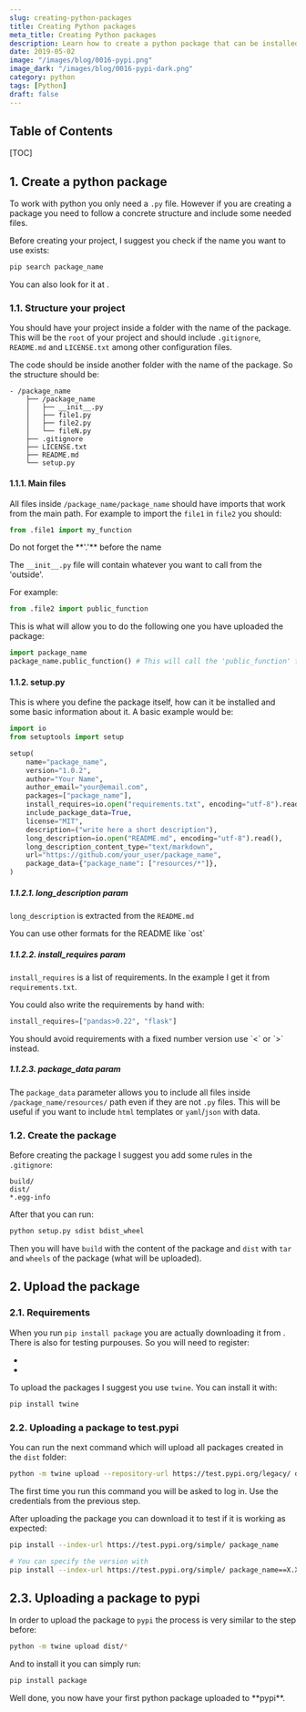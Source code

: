 ```yaml
---
slug: creating-python-packages
title: Creating Python packages
meta_title: Creating Python packages
description: Learn how to create a python package that can be installed with pip.
date: 2019-05-02
image: "/images/blog/0016-pypi.png"
image_dark: "/images/blog/0016-pypi-dark.png"
category: python
tags: [Python]
draft: false
---
```


## Table of Contents

[TOC]

## 1. Create a python package

To work with python you only need a `.py` file. However if you are creating a package you need to follow a concrete structure and include some needed files.

Before creating your project, I suggest you check if the name you want to use exists:

```sh
pip search package_name
```

<Notice type="info" className="mt-6">
  You can also look for it at <FancyLink linkText="Pypi" url="https://pypi.org/"/>.
</Notice>

### 1.1. Structure your project

You should have your project inside a folder with the name of the package. This will be the `root` of your project and should include `.gitignore`, `README.md` and `LICENSE.txt` among other configuration files.

The code should be inside another folder with the name of the package. So the structure should be:

```text
- /package_name
    ├── /package_name
    │   ├── __init__.py
    │   ├── file1.py
    │   ├── file2.py
    │   └── fileN.py
    ├── .gitignore
    ├── LICENSE.txt
    ├── README.md
    └── setup.py
```

#### 1.1.1. Main files

All files inside `/package_name/package_name` should have imports that work from the main path. For example to import the `file1` in `file2` you should:

```python
from .file1 import my_function
```

<Notice type="warning">
  Do not forget the **'.'** before the name
</Notice>

The `__init__.py` file will contain whatever you want to call from the 'outside'.

For example:

```python
from .file2 import public_function
```

This is what will allow you to do the following one you have uploaded the package:

```python
import package_name
package_name.public_function() # This will call the 'public_function' from 'file2.py'
```

#### 1.1.2. setup.py

This is where you define the package itself, how can it be installed and some basic information about it. A basic example would be:

```python
import io
from setuptools import setup

setup(
    name="package_name",
    version="1.0.2",
    author="Your Name",
    author_email="your@email.com",
    packages=["package_name"],
    install_requires=io.open("requirements.txt", encoding="utf-8").read().splitlines(),
    include_package_data=True,
    license="MIT",
    description=("write here a short description"),
    long_description=io.open("README.md", encoding="utf-8").read(),
    long_description_content_type="text/markdown",
    url="https://github.com/your_user/package_name",
    package_data={"package_name": ["resources/*"]},
)
```

##### 1.1.2.1. long_description param
`long_description` is extracted from the `README.md`

<Notice type="info">
  You can use other formats for the README like `ost`
</Notice>

##### 1.1.2.2. install_requires param
`install_requires` is a list of requirements. In the example I get it from `requirements.txt`.

You could also write the requirements by hand with:

```python
install_requires=["pandas>0.22", "flask"]
```

<Notice type="info" className="mt-6">
  You should avoid requirements with a fixed number version use `<` or `>` instead.
</Notice>

##### 1.1.2.3. package_data param

The `package_data` parameter allows you to include all files inside `/package_name/resources/` path even if they are not `.py` files. This will be useful if you want to include `html` templates or `yaml`/`json` with data. 

### 1.2. Create the package

Before creating the package I suggest you add some rules in the `.gitignore`:

```
build/
dist/
*.egg-info
```

After that you can run:

```sh
python setup.py sdist bdist_wheel
```

Then you will have `build` with the content of the package and `dist` with `tar` and `wheels` of the package (what will be uploaded).

## 2. Upload the package

### 2.1. Requirements

When you run `pip install package` you are actually downloading it from <FancyLink linkText="Pypi" url="https://pypi.org/"/>.
There is also <FancyLink linkText="Test Pypi" url="https://test.pypi.org/"/> for testing purpouses.
So you will need to register:

* <FancyLink linkText="Test Pypi register" url="https://test.pypi.org/account/register/"/>
* <FancyLink linkText="Pypi register" url="https://pypi.org/account/register/"/>

To upload the packages I suggest you use `twine`. You can install it with:

```sh
pip install twine
```

### 2.2. Uploading a package to test.pypi

You can run the next command which will upload all packages created in the `dist` folder:

```sh
python -m twine upload --repository-url https://test.pypi.org/legacy/ dist/*
```

<Notice type="info">
  The first time you run this command you will be asked to log in. Use the credentials from the previous step.
</Notice>

After uploading the package you can download it to test if it is working as expected:

```sh
pip install --index-url https://test.pypi.org/simple/ package_name

# You can specify the version with
pip install --index-url https://test.pypi.org/simple/ package_name==X.X.X
```

## 2.3. Uploading a package to pypi

In order to upload the package to `pypi` the process is very similar to the step before:

```sh
python -m twine upload dist/*
```

And to install it you can simply run:

```sh
pip install package
```

<Notice type="success" className="mt-6">
  Well done, you now have your first python package uploaded to **pypi**.
</Notice>
